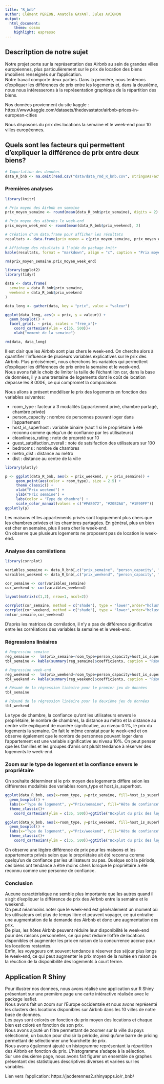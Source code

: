 ```yaml
---
title: "R_bnb"
author: Clément PEREON, Anatole GAYANT, Jules AVIGNON
output: 
  html_document:
    theme: cosmo
    highlight: espresso
---
```


## Descritption de notre sujet

Notre projet porte sur la représentation des Airbnb au sein de grandes villes européennes, plus particulièrement sur le prix de location des biens imobiliers renseignés sur l'application.</br>
Notre travail comporte deux parties. Dans la première, nous tenterons d'expliquer les différences de prix entre les logements et, dans la deuxième, nous nous intéresserons à la représentation graphique de la répartition des biens.

Nos données proviennent du site kaggle : https://www.kaggle.com/datasets/thedevastator/airbnb-prices-in-european-cities

Nous disposons du prix des locations la semaine et le week-end pour 10 villes européennes.

## Quels sont les facteurs qui permettent d'expliquer la différence de prix entre deux biens?

```r
# Importation des données
data_R_bnb <- na.omit(read.csv("data/data_rmd_R_bnb.csv", stringsAsFactors = TRUE, row.names = 1))
```

### Premières analyses

```r
library(knitr)

# Prix moyen des Airbnb en semaine 
prix_moyen_semaine <- round(mean(data_R_bnb$prix_semaine), digits = 2)

# Prix moyen des aibrnbs le week-end
prix_moyen_week_end <- round(mean(data_R_bnb$prix_weekend), 2)

# Création d'un data.frame pour afficher les résultats
resultats <- data.frame(prix_moyen = c(prix_moyen_semaine, prix_moyen_week_end),période = c("Semaine", "Weekend"))

# Affichage des résultats à l'aide du package knitr
kable(resultats, format = "markdown", align = "c", caption = "Prix moyens des Airbnb selon la période")
```

```r
rm(prix_moyen_semaine,prix_moyen_week_end)
```

```r
library(ggplot2)
library(tidyr)

data <- data.frame(
  semaine = data_R_bnb$prix_semaine,
  weekend = data_R_bnb$prix_weekend
)

data_long <- gather(data, key = "prix", value = "valeur")

ggplot(data_long, aes(x = prix, y = valeur)) +
  geom_boxplot() +
  facet_grid(. ~ prix, scales = "free_x")+ 
    coord_cartesian(ylim = c(35, 500))+
    xlab("moment de la semaine")
```

```r
rm(data, data_long)
```

Il est clair que les Airbnb sont plus chers le week-end. On cherche alors à quantifier l'influence de plusieurs variables explicatives sur le prix des Airbnb. Plus précisément, nous cherchons les variables qui permettent d'expliquer les différences de prix entre la semaine et le week-end.</br>
Nous avons fait le choix de limiter la taille de l'échantillon car, dans la base de données, il y a une trentaine de logements dont le coût de location dépasse les 8 000€, ce qui compromet la comparaison.

Nous allons à présent modéliser le prix des logements en fonction des variables suivantes: 

* room_type : facteur à 3 modalités (appartement privé, chambre partagé, chambre privée)
* person_capacity : nombre de personnes pouvant loger dans l'appartement
* host_is_superhost : variable binaire (vaut 1 si le propriétaire à été reconnu comme quelqu'un de confiance par les utilisateurs)
* cleanliness_rating : note de propreté sur 10 
* guest_satsifaction_overall : note de satsifaction des utilisateurs sur 100
* bedrooms : nombre de chambres
* metro_dist : distance au métro
* dist : distance au centre de la ville

```r
library(plotly)
```

```r
p <- ggplot(data_R_bnb, aes(x = prix_weekend, y = prix_semaine)) +
     geom_point(aes(color = room_type), size = 2.5) +
     theme_classic() +
     xlab("Prix weekend") +
     ylab("Prix semaine") +
     labs(color = "Type de chambre") +
     scale_color_manual(values = c("#FA8072", "#20B2AA", "#1E90FF"))
ggplotly(p)
```

Les maisons et les appartements privés sont logiquement plus chers que les chambres privées et les chambres partagées. En général, plus un bien est cher en semaine, plus il sera cher le week-end.</br>
On observe que plusieurs logements ne proposent pas de location le week-end.

### Analyse des corrélations

```r
library(corrplot)
```

```r
variables_semaine <- data_R_bnb[,c("prix_semaine", "person_capacity", "cleanliness_rating","guest_satisfaction_overall","bedrooms", "metro_dist", "dist")]
varaibles_weekend <- data_R_bnb[,c("prix_weekend", "person_capacity", "cleanliness_rating","guest_satisfaction_overall","bedrooms", "metro_dist", "dist")]

cor_semaine <- cor(variables_semaine)
cor_weekend <- cor(varaibles_weekend)

layout(matrix(c(1,2), nrow=1, ncol=2))

corrplot(cor_semaine, method = c("shade"), type = "lower",order="hclust", tl.col="black")
corrplot(cor_weekend, method = c("shade"), type = "lower",order="hclust", tl.col="black")
rm(cor_semaine,cor_weekend)
```

D'après les matrices de corrélation, il n'y a pas de différence significative entre les corrélations des variables la semaine et le week-end.

### Régressions linéaires

```r
# Regression semaine
reg_semaine <-  lm(prix_semaine~room_type+person_capacity+host_is_superhost+cleanliness_rating+bedrooms+guest_satisfaction_overall+metro_dist+dist, data = data_R_bnb)
tbl_semaine <- kable(summary(reg_semaine)$coefficients, caption = "Résumé de la régression linéaire pour la semaine", border = "solid")

# Regression week-end
reg_weekend <-  lm(prix_weekend~room_type+person_capacity+host_is_superhost+cleanliness_rating+guest_satisfaction_overall+bedrooms+metro_dist+dist, data = data_R_bnb)
tbl_weekend <- kable(summary(reg_weekend)$coefficients, caption = "Résumé de la régression linéaire pour le week-end", border = "solid")

# Résumé de la régression linéaire pour le premier jeu de données
tbl_semaine

# Résumé de la régression linéaire pour le deuxième jeu de données
tbl_weekend
```

Le type de chambre, la confiance qu'ont les utilisateurs envers le propriétaire, le nombre de chambres, la distance au métro et la distance au centre ville expliquent de manière significative, au niveau 0.1%, le prix du logements la semaine. On fait le même constat pour le week-end et on observe également que le nombre de personnes pouvant loger dans l'appartement est une variable significative au niveau 10%. On peut penser que les familles et les groupes d'amis ont plutôt tendance à réserver des logements le week-end.

### Zoom sur le type de logement et la confiance envers le propriétaire 

On souhaite déterminer si le prix moyen des logements diffère selon les différentes modalités des variables room_type et host_is_superhost.  

```r
ggplot(data_R_bnb, aes(x=room_type, y=prix_semaine, fill=host_is_superhost)) +
  geom_boxplot() +
  labs(x="Type de logement", y="Prix/semaine", fill="Hôte de confiance") +
  theme_classic()+
    coord_cartesian(ylim = c(35, 500))+ggtitle("Boxplot du prix des logements en semaine selon leur type")

ggplot(data_R_bnb, aes(x=room_type, y=prix_weekend, fill=host_is_superhost)) +
  geom_boxplot() +
  labs(x="Type de logement", y="Prix/weekend", fill="Hôte de confiance") +
  theme_classic()+
    coord_cartesian(ylim = c(35, 500))+ggtitle("Boxplot du prix des logements le week-end selon leur type")
```

On observe une légère différence de prix pour les maisons et les appartements privés selon que le propriétaire ait été reconnu comme quelqu'un de confiance par les utilisateurs ou pas. Quelque soit la période, ces biens ont tendance a être moins chers lorsque le propriétaire a été reconnu comme une personne de confiance.

### Conclusion 

Aucune caractéristique ne semble plus importante que les autres quand il s'agit d'expliquer la différence de prix des Airbnb entre la semaine et le weekend.</br>
On peut néanmoins noter que le week-end est généralement un moment où les utilisateurs ont plus de temps libre et peuvent voyager, ce qui entraîne une augmentation de la demande des Airbnb et donc une augmentation des prix.</br>
De plus, les hôtes Airbnb peuvent réduire leur disponibilité le week-end pour des raisons personnelles, ce qui peut réduire l'offre de locations disponibles et augmenter les prix en raison de la concurrence accrue pour les locations restantes.</br>
Enfin, les voyageurs ont souvent tendance à réserver des séjour plus longs le week-end, ce qui peut augmenter le prix moyen de la nuitée en raison de la réuction de la disponibilité des logements à court terme.

## Application R Shiny

Pour illustrer nos données, nous avons réalisé une application sur R Shiny présentant sur une première page une carte intéractive réalisée avec le package leaflet.</br>
Nous avons fait un zoom sur l'Europe occidentale et nous avons représenté les clusters des locations disponibles sur Airbnb dans les 10 villes de notre base de données.</br>
Les pays sont colorés en fonction du prix moyen des locations et chaque bien est coloré en fonction de son prix.</br>
Nous avons ajouté un filtre permettant de zoomer sur la ville du pays sélectionné, un bouton pour choisir la période, ainsi qu'une barre de pricing permettant de sélectionner une fourchette de prix.</br>
Nous avons également ajouté un histogramme représentant la répartition des Airbnb en fonction du prix. L'histogramme s'adapte à la sélection.</br>
Sur une deuxième page, nous avons fait figurer un ensemble de graphes présentant des statistiques descriptives diverses et variées sur les variables.

Lien vers l'application: https://jacderennes2.shinyapps.io/r_bnb/








